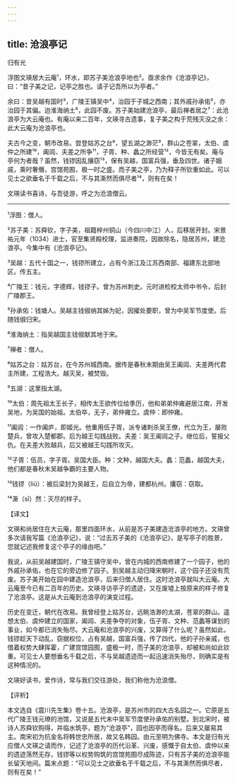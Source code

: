 ```yaml
---
---
---
```

title: 沧浪亭记
---




归有光

浮图文瑛居大云庵¹，环水，即苏子美沧浪亭地也²。亟求余作《沧浪亭记》，曰：“昔子美之记，记亭之胜也。请子记吾所以为亭者。”

余曰：昔吴越有国时³，广陵王镇吴中⁴，治园于子城之西南；其外戚孙承佑⁵，亦治园于其偏。迨淮海纳土⁶，此园不废。苏子美始建沧浪亭，最后禅者居之⁷：此沧浪亭为大云庵也。有庵以来二百年，文瑛寻古遗事，复子美之构于荒残灭没之余：此大云庵为沧浪亭也。

夫古今之变，朝市改易。尝登姑苏之台⁸，望五湖之渺茫⁹，群山之苍翠，太伯、虞仲之所建¹⁰，阖闾、夫差之所争¹¹，子胥、种、蠡之所经营¹²，今皆无有矣。庵与亭何为者哉？虽然，钱镠因乱攘窃¹³，保有吴越，国富兵强，垂及四世。诸子姻戚，乘时奢僭，宫馆苑囿，极一时之盛。而子美之亭，乃为释子所钦重如此。可以见士之欲垂名于千载之后，不与其澌然而俱尽者¹⁴，则有在矣！

文瑛读书喜诗，与吾徒游，呼之为沧浪僧云。



***



¹浮图：僧人。

²苏子美：苏舜钦，字子美，祖籍梓州铜山（今四川中江）人，后移居开封。宋景祐元年（1034）进士，官至集贤殿校理，监进奏院，因故除名，隐居苏州，建沧浪亭。今集中有《沧浪亭记》。

³吴越：五代十国之一，钱镠所建立，占有今浙江及江苏西南部、福建东北部地区。传五主。

⁴广陵王：钱元，字德辉，钱镠子。曾为苏州刺史。元时进检校太师中书令，后封广陵郡王。

⁵孙承佑：钱塘人。吴越主钱俶纳其姊为妃，因擢处要职，曾为中吴军节度使。后随钱俶归宋。

⁶淮海纳土：指吴越国主钱俶献其地于宋。

⁷禅者：僧人。

⁸姑苏之台：姑苏台，在今苏州城西南。据传是春秋末期由吴王阖闾、夫差两代君主所建，工程浩大。越灭吴，被焚毁。

⁹五湖：这里指太湖。

¹⁰太伯：周先祖太王长子，相传太王欲传位给季历，他和弟弟仲雍避居江南，开发吴地，为吴国的始祖。太伯卒，无子，弟仲雍立。虞仲：即仲雍。

¹¹阖闾：一作阖庐，即姬光。他重用伍子胥，派专诸刺杀吴王僚，代立为王，屡败楚兵，曾攻入楚都郡。后为越王勾践战败。夫差：吴王阖闾之子。继位后，誓报父仇。在夫差大败越兵，后又被越王勾践所攻灭。

¹²子胥：伍员，字子胥。吴国大臣。种：文种，越国大夫。蠡：范蠡，越国大夫，他们都是春秋末吴越争霸的主要人物。

¹³钱镠（liú）：被后梁封为吴越王，后自立为帝，建都杭州。攮窃：窃取。

¹⁴澌（sī）然：灭尽的样子。

【译文】

文瑛和尚居住在大云庵，那里四面环水，从前是苏子美建造沧浪亭的地方。文瑛曾多次请我写篇《沧浪亭记》，说：“过去苏子美的《沧浪亭记》，是写亭子的胜景，您就记述我修复这个亭子的缘由吧。”

我说，从前吴越建国时，广陵王镇守吴中，曾在内城的西南修建了一个园子，他的外戚孙承佑，也在它的旁边修了园子。到吴越主动归降宋朝时，这个园子还没有荒废。苏子美开始在园中建造沧浪亭，后来归僧人居住。这时沧浪亭就叫大云庵。大云庵至今已有二百年的历史。文瑛寻访亭子的遗迹，又在废墟上按原来的样子修复了沧浪亭。这是从大云庵到沧浪亭的演变过程。

历史在变迁，朝代在改易。我曾经登上姑苏台，远眺浩渺的太湖，苍翠的群山。遥想太伯、虞仲建立的国家，阖闾、夫差争夺的对象，伍子胥、文种、范蠡等谋划的事业，如今都已消失殆尽。大云庵和沧浪亭的兴废，又算得了什么呢？虽然如此，钱镠趁天下动乱，窃据权位，占有吴越，国富兵强，传了四代，他的子孙亲戚，也借着权势大肆挥霍，广建宫馆园囿，盛极一时，而子美的沧浪亭，却被和尚如此钦重。可见士人要想垂名千载之后，不与吴越遗迹而一起迅速消失殆尽，则确实是有这种情况的。

文瑛好读书，爱作诗，常与我们交往游处，我们称他为沧浪僧。

【评析】

本文选自《震川先生集》卷十五。沧浪亭，是苏州市的四大古名园之一。它原是五代广陵王钱元璙的池馆，又说是五代末中吴军节度使孙承佑的别墅。到北宋时，被诗人苏舜钦购得，并临水筑亭，题为“沧浪亭”，园也因亭而得名。后来又屡易其主。南宋初为抗金名将韩世忠所居，故又名韩园。由元至明为佛寺。本文是归有光应僧人文瑛之请而作，记述了沧浪亭的历代沿革、兴废，感慨于自太伯、虞仲以来的遗迹荡然无存，钱镠等以权势购筑的宫馆苑囿尽成陈迹，只有苏子美的沧浪亭能长留天地间。篇末点题：“可以见士之欲垂名于千载之后，不与其澌然而俱尽者，则有在矣！”
